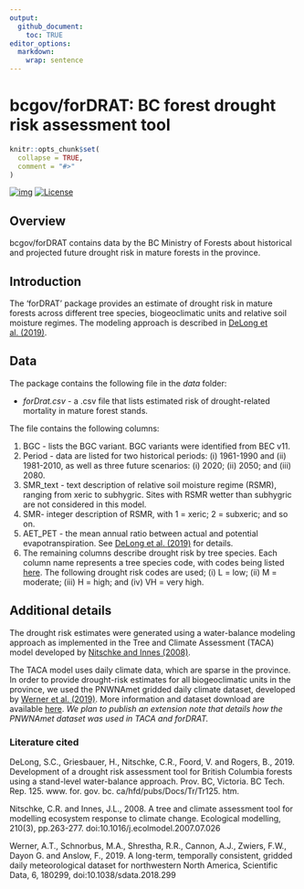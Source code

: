 ```yaml
---
output: 
  github_document: 
    toc: TRUE
editor_options: 
  markdown: 
    wrap: sentence
---
```


```{=html}
<!--
Copyright 2024 Province of British Columbia

Licensed under the Apache License, Version 2.0 (the "License");
you may not use this file except in compliance with the License.
You may obtain a copy of the License at

http://www.apache.org/licenses/LICENSE-2.0

Unless required by applicable law or agreed to in writing, software distributed under the License is distributed on an "AS IS" BASIS,
WITHOUT WARRANTIES OR CONDITIONS OF ANY KIND, either express or implied.
See the License for the specific language governing permissions and limitations under the License.
-->
```
<!-- Edit the README.Rmd only!!! The README.md is generated automatically from README.Rmd. -->

# bcgov/forDRAT: BC forest drought risk assessment tool

```r
knitr::opts_chunk$set(
  collapse = TRUE,
  comment = "#>"
)
```


[![img](https://img.shields.io/badge/Lifecycle-Experimental-339999)](https://github.com/bcgov/repomountie/blob/master/doc/lifecycle-badges.md) [![License](https://img.shields.io/badge/License-Apache%202.0-blue.svg)](https://opensource.org/licenses/Apache-2.0)

## Overview

bcgov/forDRAT contains data by the BC Ministry of Forests about historical and projected future drought risk in mature forests in the province.  


## Introduction

The 'forDRAT' package provides an estimate of drought risk in mature forests across different tree species, biogeoclimatic units and relative soil moisture regimes.  The modeling approach is described in [DeLong et al. (2019)](https://www.for.gov.bc.ca/hfd/pubs/Docs/Tr/TR125.pdf).  

## Data
The package contains the following file in the *data* folder: 

- *forDrat.csv* - a .csv file that lists estimated risk of drought-related mortality in mature forest stands.  

The file contains the following columns:

1. BGC - lists the BGC variant.  BGC variants were identified from BEC v11.
2. Period - data are listed for two historical periods: (i) 1961-1990 and (ii) 1981-2010, as well as three future scenarios: (i) 2020; (ii) 2050; and (iii) 2080.
3. SMR_text - text description of relative soil moisture regime (RSMR), ranging from xeric to subhygric.  Sites with RSMR wetter than subhygric are not considered in this model.
4. SMR- integer description of RSMR, with 1 = xeric; 2 = subxeric; and so on.
5. AET_PET - the mean annual ratio between actual and potential evapotranspiration.  See [DeLong et al. (2019)](https://www.for.gov.bc.ca/hfd/pubs/Docs/Tr/TR125.pdf) for details.
6. The remaining columns describe drought risk by tree species.  Each column name represents a tree species code, with codes being listed [here](https://www2.gov.bc.ca/gov/content/industry/forestry/managing-our-forest-resources/tree-seed/tree-seed-centre/seed-testing/codes).  The following drought risk codes are used; (i) L = low; (ii) M = moderate; (iii) H = high; and (iv) VH = very high.


## Additional details

The drought risk estimates were generated using a water-balance modeling approach as implemented in the Tree and Climate Assessment (TACA) model developed by [Nitschke and Innes (2008)](https://www.sciencedirect.com/science/article/abs/pii/S0304380007004061?via%3Dihub).  

The TACA model uses daily climate data, which are sparse in the province.  In order to provide drought-risk estimates for all biogeoclimatic units in the province, we used the PNWNAmet gridded daily climate dataset, developed by [Werner et al. (2019)](https://www.nature.com/articles/sdata2018299).  More information and dataset download are available [here](https://www.pacificclimate.org/data/daily-gridded-meteorological-datasets).  *We plan to publish an extension note that details how the PNWNAmet dataset was used in TACA and forDRAT.*


### Literature cited

DeLong, S.C., Griesbauer, H., Nitschke, C.R., Foord, V. and Rogers, B., 2019. Development of a drought risk assessment tool for British Columbia forests using a stand-level water-balance approach. Prov. BC, Victoria. BC Tech. Rep. 125. www. for. gov. bc. ca/hfd/pubs/Docs/Tr/Tr125. htm.

Nitschke, C.R. and Innes, J.L., 2008. A tree and climate assessment tool for modelling ecosystem response to climate change. Ecological modelling, 210(3), pp.263-277. doi:10.1016/j.ecolmodel.2007.07.026

Werner, A.T., Schnorbus, M.A., Shrestha, R.R., Cannon, A.J., Zwiers, F.W., Dayon G. and Anslow, F., 2019. A long-term, temporally consistent, gridded daily meteorological dataset for northwestern North America, Scientific Data, 6, 180299, doi:10.1038/sdata.2018.299




